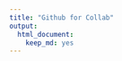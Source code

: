 ```yaml
---
title: "Github for Collab"
output:
  html_document:
    keep_md: yes
---
```


```r

```

